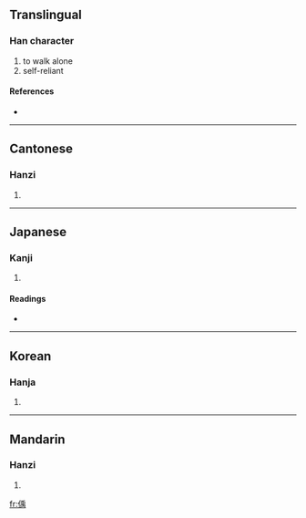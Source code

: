 ==Translingual==

===Han character===
{{Han char|rn=9|rad=人|as=09|sn=11|four=2222<sub>7</sub>|canj=人竹中月 (OHLB)}}

# to walk alone
# self-reliant

====References====
* {{Han ref|kx=0110.060|dkj=00838|dj=0235.010|hdz=10192.090|uh=504A|ud=20554|bh=D459|bd=54361}}

----

==Cantonese==

===Hanzi===
{{yue-hanzi|jyut=|y=yu5}}

# {{defn|Cantonese}}

----

==Japanese==

===Kanji===
{{ja-kanji|grade=|rs=人09}}

# {{defn|Japanese}}

====Readings====
* {{ja-readings|on=[[う]] (u), [[く]] (ku)|kun=[[くぐまるさま]] (kugumarusama), [[つつしむさま]] (tsutsushimusama)}}

----

==Korean==

===Hanja===
{{ko-hanja|hangeul=유|rv=yu|mr=yu}}

# {{defn|Korean}}

----

==Mandarin==

===Hanzi===
{{cmn-hanzi|pin=[[yǔ]] ([[yu3]])|wg=yü<sup>3</sup>}}

# {{defn|Mandarin}}

[[fr:偊]]